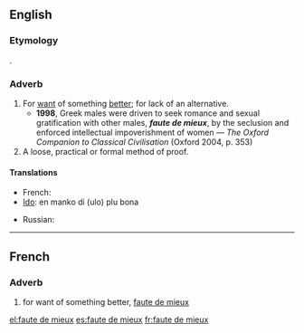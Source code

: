 ==English==

===Etymology===
{{borrowing|fr}}.

===Adverb===
{{en-adv}}

# For [[want]] of something [[better]]; for lack of an alternative.
#* '''1998''', Greek males were driven to seek romance and sexual gratification with other males, '''''faute de mieux''''', by the seclusion and enforced intellectual impoverishment of women — ''The Oxford Companion to Classical Civilisation'' (Oxford 2004, p. 353)
# A loose, practical or formal method of proof.

====Translations====
{{trans-top}}
* French: {{t-|fr|faute de mieux}}
* [[Ido]]: en manko di (ulo) plu bona
{{trans-mid}}
* Russian: {{t|ru|за неимением лучшего|sc=Cyrl}}
{{trans-bottom}}

----

==French==

===Adverb===
{{fr-adv|head=[[faute#French|faute]] de [[mieux#French|mieux]]}}

# for want of something better, [[#English|faute de mieux]]

[[el:faute de mieux]]
[[es:faute de mieux]]
[[fr:faute de mieux]]